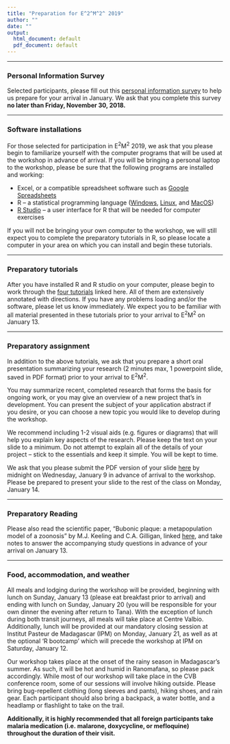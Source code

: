 ```yaml
---
title: "Preparation for E^2^M^2^ 2019"
author: ""
date: ""
output:
  html_document: default
  pdf_document: default
---
```


---

### **Personal Information Survey**
Selected participants, please fill out this [personal information survey](https://airtable.com/shr1CerfbpWS2oE43) to help us prepare for your arrival in January. We ask that you complete this survey **no later than Friday, November 30, 2018.** 

---

### **Software installations**

For those selected for participation in E^2^M^2^ 2019, we ask that you please begin to familiarize yourself with the computer programs that will be used at the workshop in advance of arrival. If you will be bringing a personal laptop to the workshop, please be sure that the following programs are installed and working:

* Excel, or a compatible spreadsheet software such as [Google Spreadsheets](https://docs.google.com/spreadsheets/u/0/)
* R – a statistical programming language ([Windows](https://cran.r-project.org/bin/windows/base/), [Linux](https://cran.r-project.org/bin/linux/), and [MacOS](https://cran.r-project.org/bin/macosx/))
* [R Studio](https://www.rstudio.com/products/rstudio/download/) – a user interface for R that will be needed for computer exercises

If you will not be bringing your own computer to the workshop, we will still expect you to complete the preparatory tutorials in R, so please locate a computer in your area on which you can install and begin these tutorials.

---

### **Preparatory tutorials**

After you have installed R and R studio on your computer, please begin to work through the [four tutorials](E2M2-2018/E2M2_R_tutorials.zip) linked here. All of them are extensively annotated with directions. If you have any problems loading and/or the software, please let us know immediately. We expect you to be familiar with all material presented in these tutorials prior to your arrival to E^2^M^2^ on January 13.

---

### **Preparatory assignment**

In addition to the above tutorials, we ask that you prepare a short oral presentation summarizing your research (2 minutes max, 1 powerpoint slide, saved in PDF format) prior to your arrival to E^2^M^2^.

You may summarize recent, completed research that forms the basis for ongoing work, or you may give an overview of a new project that’s in development. You can present the subject of your application abstract if you desire, or you can choose a new topic you would like to develop during the workshop.

We recommend including 1-2 visual aids (e.g. figures or diagrams) that will help you explain key aspects of the research. Please keep the text on your slide to a minimum. Do not attempt to explain all of the details of your project – stick to the essentials and keep it simple. You will be kept to time.

We ask that you please submit the PDF version of your slide [here](https://airtable.com/shr7QNeyhYDhgXHlw) by midnight on Wednesday, January 9 in advance of arrival to the workshop. Please be prepared to present your slide to the rest of the class on Monday, January 14.

---

### **Preparatory Reading**

Please also read the scientific paper, “Bubonic plaque: a metapopulation model of a zoonosis” by M.J. Keeling and C.A. Gilligan, linked [here](E2M2-2018/E2M2_Readings.zip), and take notes to answer the accompanying study questions in advance of your arrival on January 13.


---

### **Food, accommodation, and weather**

All meals and lodging during the workshop will be provided, beginning with lunch on Sunday, January 13 (please eat breakfast prior to arrival) and ending with lunch on Sunday, January 20 (you will be responsible for your own dinner the evening after return to Tana). With the exception of lunch during both transit journeys, all meals will take place at Centre Valbio. Additionally, lunch will be provided at our mandatory closing session at Institut Pasteur de Madagascar (IPM) on Monday, January 21, as well as at the optional 'R bootcamp' which will precede the workshop at IPM on Saturday, January 12.

Our workshop takes place at the onset of the rainy season in Madagascar’s summer. As such, it will be hot and humid in Ranomafana, so please pack accordingly. While most of our workshop will take place in the CVB conference room, some of our sessions will involve hiking outside. Please bring bug-repellent clothing (long sleeves and pants), hiking shoes, and rain gear. Each participant should also bring a backpack, a water bottle, and a headlamp or flashlight to take on the trail.

**Additionally, it is highly recommended that all foreign participants take malaria medication (i.e. malarone, doxycycline, or mefloquine) throughout the duration of their visit.**